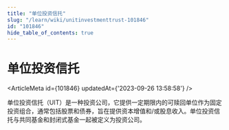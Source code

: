 ```yaml
---
title: "单位投资信托"
slug: "/learn/wiki/unitinvestmenttrust-101846"
id: "101846"
hide_table_of_contents: true
---
```



# 单位投资信托

<ArticleMeta id={101846} updatedAt={'2023-09-26 13:58:58'} />
<div className='border-solid border-b border-t-0 my-4 border-[var(--ifm-color-gray-300)]' />

单位投资信托（UIT）是一种投资公司，它提供一定期限内的可赎回单位作为固定投资组合，通常包括股票和债券，旨在提供资本增值和/或股息收入。单位投资信托与共同基金和封闭式基金一起被定义为投资公司。
